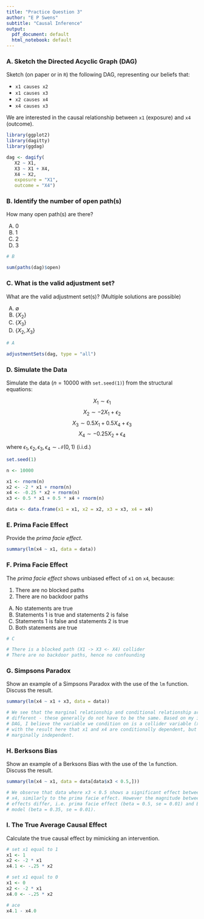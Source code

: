 ```yaml
---
title: "Practice Question 3"
author: "E P Swens"
subtitle: "Causal Inference"
output:
  pdf_document: default
  html_notebook: default
---
```


### A. Sketch the Directed Acyclic Graph (DAG)

Sketch (on paper or in `R`) the following DAG, representing our beliefs that:

- `x1 causes x2`
- `x1 causes x3`
- `x2 causes x4`
- `x4 causes x3`

We are interested in the causal relationship between `x1` (exposure) and `x4` (outcome).

```r
library(ggplot2)
library(dagitty)
library(ggdag)

dag <- dagify(
   X2 ~ X1,
   X3 ~ X1 + X4,
   X4 ~ X2,
   exposure = "X1",
   outcome = "X4")
```


### B. Identify the number of open path(s) 

How many open path(s) are there?

A) 0
B) 1 
C) 2
D) 3

```r
# B

sum(paths(dag)$open)
```


### C. What is the valid adjustment set?

What are the valid adjustment set(s)? (Multiple solutions are possible)

A) $\emptyset$
B) $\{X_2\}$
C) $\{X_3\}$
D) $\{X_2, X_3\}$

```r
# A

adjustmentSets(dag, type = "all")
```


### D. Simulate the Data

Simulate the data ($n = 10000$ with `set.seed(1)`) from the structural equations:  

$$X_1 \sim \epsilon_1$$
$$X_2 \sim -2 X_1 + \epsilon_2$$
$$X_3 \sim 0.5X_1 + 0.5X_4 + \epsilon_3$$
$$X_4 \sim -0.25X_2 + \epsilon_4$$

where $\epsilon_1, \epsilon_2, \epsilon_3, \epsilon_4 \sim \mathcal{N}(0,1)$ (i.i.d.)


```r
set.seed(1)

n <- 10000

x1 <- rnorm(n)
x2 <- -2 * x1 + rnorm(n)
x4 <- -0.25 * x2 + rnorm(n)
x3 <- 0.5 * x1 + 0.5 * x4 + rnorm(n)

data <- data.frame(x1 = x1, x2 = x2, x3 = x3, x4 = x4)
```


### E. Prima Facie Effect

Provide the _prima facie effect_.

```r
summary(lm(x4 ~ x1, data = data))
```


### F. Prima Facie Effect

The _prima facie effect_ shows unbiased effect of `x1` on `x4`, because:

1. There are no blocked paths
2. There are no backdoor paths

A) No statements are true
B) Statements 1 is true and statements 2 is false
C) Statements 1 is false and statements 2 is true
D) Both statements are true

```r
# C

# There is a blocked path (X1 -> X3 <- X4) collider
# There are no backdoor paths, hence no confounding
```


### G. Simpsons Paradox

Show an example of a Simpsons Paradox with the use of the `lm` function. Discuss the result.

```r
summary(lm(x4 ~ x1 + x3, data = data))
```

```r
# We see that the marginal relationship and conditional relationship are 
# different - these generally do not have to be the same. Based on my initial 
# DAG, I believe the variable we condition on is a collider variable (x3),
# with the result here that x1 and x4 are conditionally dependent, but 
# marginally independent.
```


### H. Berksons Bias

Show an example of a Berksons Bias with the use of the `lm` function. Discuss the result.

```r
summary(lm(x4 ~ x1, data = data[data$x3 < 0.5,]))
```

```r
# We observe that data where x3 < 0.5 shows a significant effect between x1 and
# x4, similarly to the prima facie effect. However the magnitude between the 
# effects differ, i.e. prima facie effect (beta = 0.5, se = 0.01) and Berkson
# model (beta = 0.35, se = 0.01).
```


### I. The True Average Causal Effect

Calculate the true causal effect by mimicking an intervention. 

```r
# set x1 equal to 1
x1 <- 1
x2 <- -2 * x1
x4.1 <- -.25 * x2

# set x1 equal to 0
x1 <- 0
x2 <- -2 * x1
x4.0 <- -.25 * x2

# ace
x4.1 - x4.0
```



















